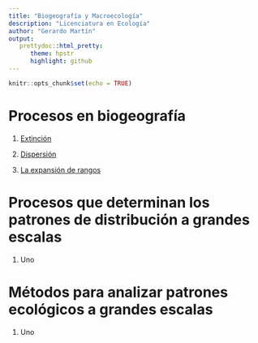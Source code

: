 ```yaml
---
title: "Biogeografía y Macroecología"
description: "Licenciatura en Ecología"
author: "Gerardo Martín"
output:
   prettydoc::html_pretty:
      theme: hpstr
      highlight: github
---
```


```r
knitr::opts_chunk$set(echo = TRUE)
```

# Procesos en biogeografía

1. [Extinción](Extincion.pdf)

2. [Dispersión](Dispersion.pdf)

3. [La expansión de rangos](Expansion.pdf)

# Procesos que determinan los patrones de distribución a grandes escalas

1. Uno

# Métodos para analizar patrones ecológicos a grandes escalas

1. Uno
